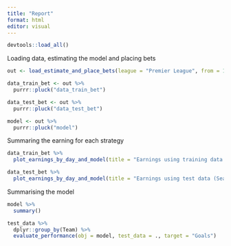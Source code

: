 ```yaml
---
title: "Report"
format: html
editor: visual
---
```


```r
devtools::load_all()
```

Loading data, estimating the model and placing bets
```r
out <- load_estimate_and_place_bets(league = "Premier League", from = 18, to = 22)

data_train_bet <- out %>% 
  purrr::pluck("data_train_bet")

data_test_bet <- out %>% 
  purrr::pluck("data_test_bet")

model <- out %>% 
  purrr::pluck("model")
```

Summaring the earning for each strategy
```r
data_train_bet %>% 
  plot_earnings_by_day_and_model(title = "Earnings using training data (Season 18-22)")
```

```r
data_test_bet %>% 
  plot_earnings_by_day_and_model(title = "Earnings using test data (Season 21-22)")
```

Summarising the model
```r
model %>% 
  summary()
```

```r
test_data %>% 
  dplyr::group_by(Team) %>% 
  evaluate_performance(obj = model, test_data = ., target = "Goals")
```

